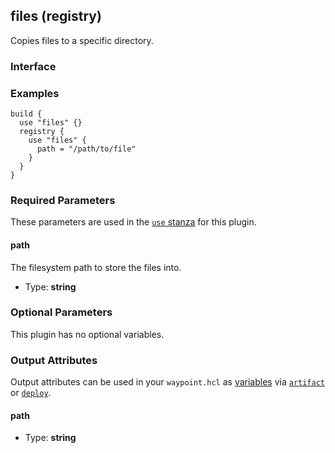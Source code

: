 ## files (registry)

Copies files to a specific directory.

### Interface

### Examples

```hcl
build {
  use "files" {}
  registry {
	use "files" {
	  path = "/path/to/file"
	}
  }
}
```

### Required Parameters

These parameters are used in the [`use` stanza](/docs/waypoint-hcl/use) for this plugin.

#### path

The filesystem path to store the files into.

- Type: **string**

### Optional Parameters

This plugin has no optional variables.

### Output Attributes

Output attributes can be used in your `waypoint.hcl` as [variables](/docs/waypoint-hcl/variables) via [`artifact`](/docs/waypoint-hcl/variables/artifact) or [`deploy`](/docs/waypoint-hcl/variables/deploy).

#### path

- Type: **string**
